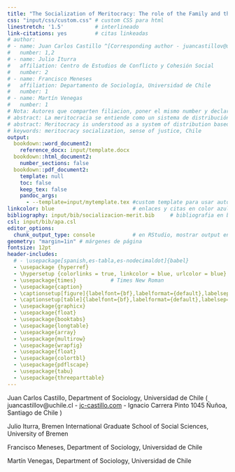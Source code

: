 ```yaml
---
title: "The Socialization of Meritocracy: The role of the Family and the School"
css: "input/css/custom.css" # custom CSS para html
linestretch: '1.5'          # interlineado
link-citations: yes         # citas linkeadas
# author:
# - name: Juan Carlos Castillo ^[Corresponding author - juancastillov@uchile.cl - http://jc-castillo.com/]
#   number: 1,2
# - name: Julio Iturra
#   affiliation: Centro de Estudios de Conflicto y Cohesión Social
#   number: 2
# - name: Francisco Meneses
#   affiliation: Departamento de Sociología, Universidad de Chile
#   number: 1
# - name: Martín Venegas
#   number: 1
# Nota: Autores que comparten filiacion, poner el mismo number y declarar filiación una sola vez.
# abstract: La meritocracia se entiende como un sistema de distribución en base a esfuerzo y talento individual. Este sistema ha sido ampliamente cuestionado por su rol en la legitimación de las desigualdades sociales, dado que llevaría a atribuir el éxito o fracaso personal a factores individuales por sobre determinantes sociales. La presente investigación se enfoca en cómo se aprenden algunas nociones de meritocracia en la etapa escolar, atendiendo a la posible influencia de agentes socializadores como son la familia y la escuela. Utilizando datos de estudiantes y sus familias en 3 regiones de Chile (N= 1,635 estudiantes de 64 escuelas) se analiza en qué medida las percepciones meritocráticas de padres se asocian a las de sus hijas e hijos, así como también la influencia de la experiencia escolar de justicia en las notas. Los resultados dan cuenta, parcialmente, de que las percepciones meritocráticas son transmitidas intergeneracionalmente a nivel familiar. Sin embargo, encontramos escasa evidencia de que esa relación se vea afectada por la experiencia de justicia distributiva en la escuela.
# abstract: Meritocracy is understood as a system of distribution based on individual effort and talent. It has been widely questioned for its role in legitimizing social inequalities, given that it would lead to attributing personal success or failure to individual factors over social determinants. This research focuses on how some notions of meritocracy are learned during the school stage, considering the possible influence of socializing agents such as the family and the school. Using data from students and their families in 3 regions of Chile (N= 1,635 students from 64 schools), we analyze the extent to which parents' meritocratic perceptions are associated with their children, as well as the influence of the school experience of justice on grades. The results partially demonstrate that meritocratic perceptions are transmitted intergenerationally. Nevertheless, we find little evidence that this relationship is affected by the experience of distributive justice at school.
# keywords: meritocracy socialization, sense of justice, Chile
output:
  bookdown::word_document2:
    reference_docx: input/template.docx    
  bookdown::html_document2:
    number_sections: false
  bookdown::pdf_document2:
    template: null
    toc: false
    keep_tex: false
    pandoc_args:
      - --template=input/mytemplate.tex #custom template para usar autores con afiliacion
linkcolor: blue                         # enlaces y citas en color azul   
bibliography: input/bib/socializacion-merit.bib     # bibliografia en bibtex
csl: input/bib/apa.csl
editor_options:
  chunk_output_type: console            # en RStudio, mostrar output en consola
geometry: "margin=1in" # márgenes de página
fontsize: 12pt
header-includes:
  # - \usepackage[spanish,es-tabla,es-nodecimaldot]{babel}
  - \usepackage {hyperref}
  - \hypersetup {colorlinks = true, linkcolor = blue, urlcolor = blue}  
  - \usepackage{times}           # Times New Roman
  - \usepackage{caption}
  - \captionsetup[figure]{labelfont={bf},labelformat={default},labelsep=period,name={Figure}}
  - \captionsetup[table]{labelfont={bf},labelformat={default},labelsep=period,name={Table}}
  - \usepackage{graphicx}
  - \usepackage{float}
  - \usepackage{booktabs}
  - \usepackage{longtable}
  - \usepackage{array}
  - \usepackage{multirow}
  - \usepackage{wrapfig}
  - \usepackage{float}
  - \usepackage{colortbl}
  - \usepackage{pdflscape}
  - \usepackage{tabu}
  - \usepackage{threeparttable}
---
```



Juan Carlos Castillo, Department of Sociology, Universidad de Chile (
juancastillov@uchile.cl - [jc-castillo.com](https://juancarloscastillo.github.io/jc-castillo/) -  Ignacio Carrera Pinto 1045 Ñuñoa, Santiago de Chile )

Julio Iturra, Bremen International Graduate School of Social Sciences, University of Bremen

Francisco Meneses, Department of Sociology, Universidad de Chile

Martín Venegas, Department of Sociology, Universidad de Chile
